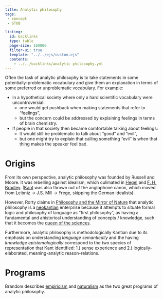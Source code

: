 ```yaml
---
title: Analytic philosophy
tags: 
 - concept
 - STUB

listing:
  id: backlinks
  type: table
  page-size: 100000
  filter-ui: true
  template: "../../ejs/custom.ejs"
  contents:
    - ../../backlinks/analytic philosophy.yml
---
```


Often the task of analytic philosophy is to take statements in some potentially-problematic vocabulary and give them an explanation in terms of some preferred or unproblematic vocabulary. For example: 

- In a hypothetical society where only a hard scientific vocabulary were uncontroversial:
  - one would get pushback when making statements that refer to "feelings", 
  - but the concern could be addressed by explaining feelings in terms of brain
    chemistry. 
- If people in that society then became comfortable talking about feelings:
  - It would still be problematic to talk about "good" and "evil",
  - but one might try to explain that calling something "evil" is when 
    that thing makes the speaker feel bad.

# Origins
From its own perspective, analytic philosophy was founded by Russell and Moore. It was rebelling against idealism, which culimated in [Hegel](/docs/phil/Georg Wilhelm Friedrich Hegel.html) and [F. H. Bradley](/docs/phil/F. H. Bradley.html). ([Kant](/docs/phil/Immanuel Kant.html) was also thrown out of the anglophone canon, which moved from Leibniz -> J.S. Mill -> Frege, skipping the German idealists).

However, Rorty claims in [Philosophy and the Mirror of Nature](/docs/phil/Philosophy and the Mirror of Nature.html) that analytic philosophy is a [neokantian](/docs/phil/Neokantianism.html) enterprise because it attempts to situate formal logic and philosophy of language as "first philosophy", as having a fundamental and ahistorical understanding of concepts / knowledge, such that it becomes the [queen of the sciences](/docs/phil/Relation of philosophy to other disciplines.html).

Furthermore, analytic philosophy is methodologically Kantian due to its emphasis on understanding *language semantically* and the having *knowledge epistemologically* correspond to the two species of representation that Kant identified: 1.) sense experience and 2.) logically-elaborated, meaning-analytic reason-relations. 

# Programs
Brandom describes [empiricism](/docs/phil/Empiricism.html) and [naturalism](/docs/phil/Naturalism.html) as the two great programs of analytic philosophy.